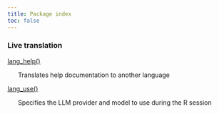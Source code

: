 ```yaml
---
title: Package index
toc: false
---
```


### Live translation

[lang_help()](lang_help.qmd)


&nbsp;&nbsp;&nbsp;&nbsp;&nbsp;&nbsp;Translates help documentation to another language

[lang_use()](lang_use.qmd)


&nbsp;&nbsp;&nbsp;&nbsp;&nbsp;&nbsp;Specifies the LLM provider and model to use during the R session

